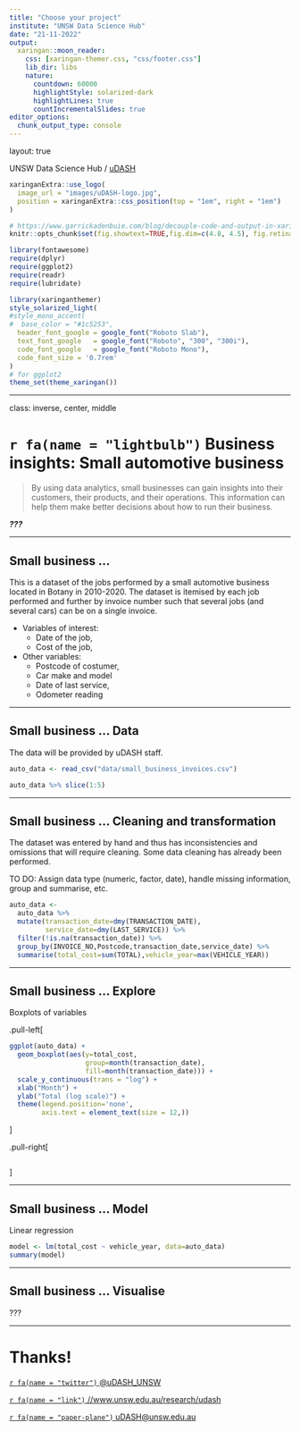 ```yaml
---
title: "Choose your project"
institute: "UNSW Data Science Hub"
date: "21-11-2022"
output:
  xaringan::moon_reader:
    css: [xaringan-themer.css, "css/footer.css"]
    lib_dir: libs
    nature:
      countdown: 60000
      highlightStyle: solarized-dark
      highlightLines: true
      countIncrementalSlides: true
editor_options: 
  chunk_output_type: console
---
```

layout: true

<div class="my-footer"><span>UNSW Data Science Hub / <a href='https://www.unsw.edu.au/research/udash'>uDASH</a></span></div>

<!-- this adds the link footer to all slides, depends on my-footer class in css-->

```r
xaringanExtra::use_logo(
  image_url = "images/uDASH-logo.jpg",
  position = xaringanExtra::css_position(top = "1em", right = "1em")
)
```

```r
# https://www.garrickadenbuie.com/blog/decouple-code-and-output-in-xaringan-slides/
knitr::opts_chunk$set(fig.showtext=TRUE,fig.dim=c(4.8, 4.5), fig.retina=2, out.width="100%")
```

```r
library(fontawesome)
require(dplyr)
require(ggplot2)
require(readr)
require(lubridate)
```

```r
library(xaringanthemer)
style_solarized_light(
#style_mono_accent(
#  base_color = "#1c5253",
  header_font_google = google_font("Roboto Slab"),
  text_font_google   = google_font("Roboto", "300", "300i"),
  code_font_google   = google_font("Roboto Mono"),
  code_font_size = '0.7rem'
)
# for ggplot2
theme_set(theme_xaringan())
```



---

class: inverse, center, middle

# `r fa(name = "lightbulb")` Business insights: Small automotive business

> By using data analytics, small businesses can gain insights into their customers, their products, and their operations. This information can help them make better decisions about how to run their business.

***???***

---

## Small business ...

This is a dataset of the jobs performed by a small automotive business located in Botany in 2010-2020.  The dataset is itemised by each job performed and further by invoice number such that several jobs (and several cars) can be on a single invoice. 
 
- Variables of interest: 
  - Date of the job,
  - Cost of the job,
- Other variables: 
  - Postcode of costumer,
  - Car make and model
  - Date of last service,
  - Odometer reading

---

## Small business ... Data

The data will be provided by uDASH staff.


```r
auto_data <- read_csv("data/small_business_invoices.csv")

auto_data %>% slice(1:5)
```

---

## Small business ... Cleaning and transformation

The dataset was entered by hand and thus has inconsistencies and omissions that will require cleaning.  Some data cleaning has already been performed.  

TO DO: Assign data type (numeric, factor, date), handle missing information, group and summarise, etc.


```r
auto_data <- 
  auto_data %>% 
  mutate(transaction_date=dmy(TRANSACTION_DATE),
         service_date=dmy(LAST_SERVICE)) %>%
  filter(!is.na(transaction_date)) %>% 
  group_by(INVOICE_NO,Postcode,transaction_date,service_date) %>% 
  summarise(total_cost=sum(TOTAL),vehicle_year=max(VEHICLE_YEAR))
```

---

## Small business ...  Explore

Boxplots of variables

.pull-left[
```r
ggplot(auto_data) +
  geom_boxplot(aes(y=total_cost, 
                   group=month(transaction_date),
                   fill=month(transaction_date))) +
  scale_y_continuous(trans = "log") +
  xlab("Month") +
  ylab("Total (log scale)") + 
  theme(legend.position='none',
        axis.text = element_text(size = 12,))
```
]

.pull-right[
```r
```
]

---

## Small business ... Model

Linear regression

```r
model <- lm(total_cost ~ vehicle_year, data=auto_data)
summary(model)
```

---

## Small business ... Visualise

???


---


# Thanks!

[`r fa(name = "twitter")` @uDASH_UNSW](https://twitter.com/uDASH_UNSW)

[`r fa(name = "link")` //www.unsw.edu.au/research/udash](https://www.unsw.edu.au/research/udash)

[`r fa(name = "paper-plane")` uDASH@unsw.edu.au](mailto:uDASH@unsw.edu.au )

